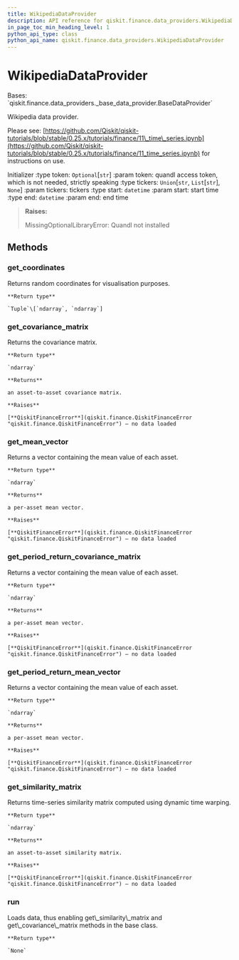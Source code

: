 ```yaml
---
title: WikipediaDataProvider
description: API reference for qiskit.finance.data_providers.WikipediaDataProvider
in_page_toc_min_heading_level: 1
python_api_type: class
python_api_name: qiskit.finance.data_providers.WikipediaDataProvider
---
```


# WikipediaDataProvider

<Class id="qiskit.finance.data_providers.WikipediaDataProvider" isDedicatedPage={true} github="https://github.com/qiskit-community/qiskit-aqua/tree/stable/0.9/qiskit/finance/data_providers/wikipedia_data_provider.py" signature="WikipediaDataProvider(token=None, tickers=None, start=datetime.datetime(2016, 1, 1, 0, 0), end=datetime.datetime(2016, 1, 30, 0, 0))" modifiers="class">
  Bases: `qiskit.finance.data_providers._base_data_provider.BaseDataProvider`

  Wikipedia data provider.

  Please see: [https://github.com/Qiskit/qiskit-tutorials/blob/stable/0.25.x/tutorials/finance/11\_time\_series.ipynb](https://github.com/Qiskit/qiskit-tutorials/blob/stable/0.25.x/tutorials/finance/11_time_series.ipynb) for instructions on use.

  Initializer :type token: `Optional`\[`str`] :param token: quandl access token, which is not needed, strictly speaking :type tickers: `Union`\[`str`, `List`\[`str`], `None`] :param tickers: tickers :type start: `datetime` :param start: start time :type end: `datetime` :param end: end time

  > **Raises:**
  >
  > MissingOptionalLibraryError: Quandl not installed

  ## Methods

  <span id="qiskit-finance-data-providers-wikipediadataprovider-get-coordinates" />

  ### get\_coordinates

  <Function id="qiskit.finance.data_providers.WikipediaDataProvider.get_coordinates" signature="WikipediaDataProvider.get_coordinates()">
    Returns random coordinates for visualisation purposes.

    **Return type**

    `Tuple`\[`ndarray`, `ndarray`]
  </Function>

  <span id="qiskit-finance-data-providers-wikipediadataprovider-get-covariance-matrix" />

  ### get\_covariance\_matrix

  <Function id="qiskit.finance.data_providers.WikipediaDataProvider.get_covariance_matrix" signature="WikipediaDataProvider.get_covariance_matrix()">
    Returns the covariance matrix.

    **Return type**

    `ndarray`

    **Returns**

    an asset-to-asset covariance matrix.

    **Raises**

    [**QiskitFinanceError**](qiskit.finance.QiskitFinanceError "qiskit.finance.QiskitFinanceError") – no data loaded
  </Function>

  <span id="qiskit-finance-data-providers-wikipediadataprovider-get-mean-vector" />

  ### get\_mean\_vector

  <Function id="qiskit.finance.data_providers.WikipediaDataProvider.get_mean_vector" signature="WikipediaDataProvider.get_mean_vector()">
    Returns a vector containing the mean value of each asset.

    **Return type**

    `ndarray`

    **Returns**

    a per-asset mean vector.

    **Raises**

    [**QiskitFinanceError**](qiskit.finance.QiskitFinanceError "qiskit.finance.QiskitFinanceError") – no data loaded
  </Function>

  <span id="qiskit-finance-data-providers-wikipediadataprovider-get-period-return-covariance-matrix" />

  ### get\_period\_return\_covariance\_matrix

  <Function id="qiskit.finance.data_providers.WikipediaDataProvider.get_period_return_covariance_matrix" signature="WikipediaDataProvider.get_period_return_covariance_matrix()">
    Returns a vector containing the mean value of each asset.

    **Return type**

    `ndarray`

    **Returns**

    a per-asset mean vector.

    **Raises**

    [**QiskitFinanceError**](qiskit.finance.QiskitFinanceError "qiskit.finance.QiskitFinanceError") – no data loaded
  </Function>

  <span id="qiskit-finance-data-providers-wikipediadataprovider-get-period-return-mean-vector" />

  ### get\_period\_return\_mean\_vector

  <Function id="qiskit.finance.data_providers.WikipediaDataProvider.get_period_return_mean_vector" signature="WikipediaDataProvider.get_period_return_mean_vector()">
    Returns a vector containing the mean value of each asset.

    **Return type**

    `ndarray`

    **Returns**

    a per-asset mean vector.

    **Raises**

    [**QiskitFinanceError**](qiskit.finance.QiskitFinanceError "qiskit.finance.QiskitFinanceError") – no data loaded
  </Function>

  <span id="qiskit-finance-data-providers-wikipediadataprovider-get-similarity-matrix" />

  ### get\_similarity\_matrix

  <Function id="qiskit.finance.data_providers.WikipediaDataProvider.get_similarity_matrix" signature="WikipediaDataProvider.get_similarity_matrix()">
    Returns time-series similarity matrix computed using dynamic time warping.

    **Return type**

    `ndarray`

    **Returns**

    an asset-to-asset similarity matrix.

    **Raises**

    [**QiskitFinanceError**](qiskit.finance.QiskitFinanceError "qiskit.finance.QiskitFinanceError") – no data loaded
  </Function>

  <span id="qiskit-finance-data-providers-wikipediadataprovider-run" />

  ### run

  <Function id="qiskit.finance.data_providers.WikipediaDataProvider.run" signature="WikipediaDataProvider.run()">
    Loads data, thus enabling get\_similarity\_matrix and get\_covariance\_matrix methods in the base class.

    **Return type**

    `None`
  </Function>
</Class>

